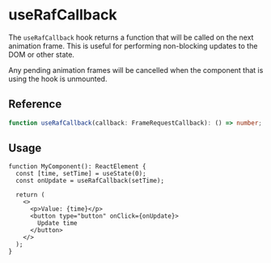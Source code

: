 
<Meta title="hooks/useRafCallback" />

# useRafCallback

The `useRafCallback` hook returns a function that will be called on the next animation frame. This
is useful for performing non-blocking updates to the DOM or other state.

Any pending animation frames will be cancelled when the component that is using the hook is
unmounted.

## Reference

```ts
function useRafCallback(callback: FrameRequestCallback): () => number;
```

## Usage

```tsx
function MyComponent(): ReactElement {
  const [time, setTime] = useState(0);
  const onUpdate = useRafCallback(setTime);

  return (
    <>
      <p>Value: {time}</p>
      <button type="button" onClick={onUpdate}>
        Update time
      </button>
    </>
  );
}
```
